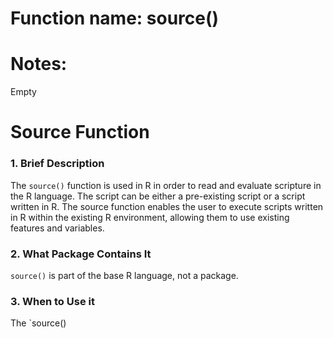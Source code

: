# Function name: source()
# Notes:
Empty


# Source Function

### 1. Brief Description
The `source()` function is used in R in order to read and evaluate scripture in the R language. The script can be either a pre-existing script or a script written in R. The source function enables the user to execute scripts written in R within the existing R environment, allowing them to use existing features and variables.

### 2. What Package Contains It
 `source()` is part of the base R language, not a package.  

### 3. When to Use it
The `source()